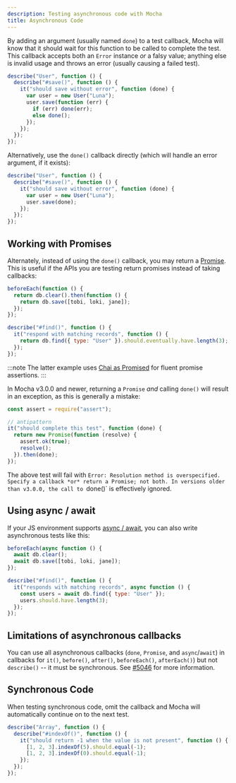 ```yaml
---
description: Testing asynchronous code with Mocha
title: Asynchronous Code
---
```


By adding an argument (usually named `done`) to a test callback, Mocha will know that it should wait for this function to be called to complete the test.
This callback accepts both an `Error` instance _or_ a falsy value; anything else is invalid usage and throws an error (usually causing a failed test).

```js
describe("User", function () {
  describe("#save()", function () {
    it("should save without error", function (done) {
      var user = new User("Luna");
      user.save(function (err) {
        if (err) done(err);
        else done();
      });
    });
  });
});
```

Alternatively, use the `done()` callback directly (which will handle an error argument, if it exists):

```js
describe("User", function () {
  describe("#save()", function () {
    it("should save without error", function (done) {
      var user = new User("Luna");
      user.save(done);
    });
  });
});
```

## Working with Promises

Alternately, instead of using the `done()` callback, you may return a [Promise](https://developer.mozilla.org/en-US/docs/Web/JavaScript/Reference/Global_Objects/Promise).
This is useful if the APIs you are testing return promises instead of taking callbacks:

```js
beforeEach(function () {
  return db.clear().then(function () {
    return db.save([tobi, loki, jane]);
  });
});

describe("#find()", function () {
  it("respond with matching records", function () {
    return db.find({ type: "User" }).should.eventually.have.length(3);
  });
});
```

:::note
The latter example uses [Chai as Promised](https://www.npmjs.com/package/chai-as-promised) for fluent promise assertions.
:::

In Mocha v3.0.0 and newer, returning a `Promise` _and_ calling `done()` will result in an exception, as this is generally a mistake:

```js
const assert = require("assert");

// antipattern
it("should complete this test", function (done) {
  return new Promise(function (resolve) {
    assert.ok(true);
    resolve();
  }).then(done);
});
```

The above test will fail with `Error: Resolution method is overspecified.
Specify a callback *or* return a Promise; not both.
In versions older than v3.0.0, the call to `done()` is effectively ignored.

## Using async / await

If your JS environment supports [async / await](https://developer.mozilla.org/en/docs/Web/JavaScript/Reference/Statements/async_function), you can also write asynchronous tests like this:

```js
beforeEach(async function () {
  await db.clear();
  await db.save([tobi, loki, jane]);
});

describe("#find()", function () {
  it("responds with matching records", async function () {
    const users = await db.find({ type: "User" });
    users.should.have.length(3);
  });
});
```

## Limitations of asynchronous callbacks

You can use all asynchronous callbacks (`done`, `Promise`, and `async`/`await`) in callbacks for `it()`, `before()`, `after()`, `beforeEach()`, `afterEach()`) but not `describe()` -- it must be synchronous.
See [#5046](https://github.com/mochajs/mocha/pull/5046) for more information.

## Synchronous Code

When testing synchronous code, omit the callback and Mocha will automatically continue on to the next test.

```js
describe("Array", function () {
  describe("#indexOf()", function () {
    it("should return -1 when the value is not present", function () {
      [1, 2, 3].indexOf(5).should.equal(-1);
      [1, 2, 3].indexOf(0).should.equal(-1);
    });
  });
});
```
